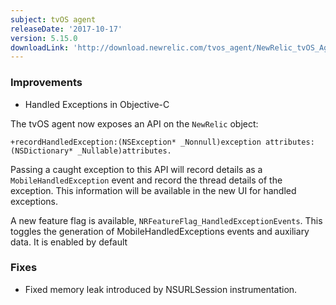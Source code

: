 ```yaml
---
subject: tvOS agent
releaseDate: '2017-10-17'
version: 5.15.0
downloadLink: 'http://download.newrelic.com/tvos_agent/NewRelic_tvOS_Agent_5.15.0.zip'
---
```


### Improvements

* Handled Exceptions in Objective-C

The tvOS agent now exposes an API on the `NewRelic` object:

```
+recordHandledException:(NSException* _Nonnull)exception attributes:(NSDictionary* _Nullable)attributes.
```

Passing a caught exception to this API will record details as a `MobileHandledException` event and record the thread details of the exception. This information will be available in the new UI for handled exceptions.

A new feature flag is available, `NRFeatureFlag_HandledExceptionEvents`. This toggles the generation of MobileHandledExceptions events and auxiliary data. It is enabled by default

### Fixes

* Fixed memory leak introduced by NSURLSession instrumentation.
